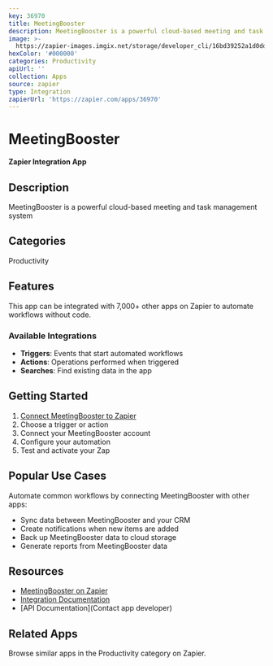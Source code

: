```yaml
---
key: 36970
title: MeetingBooster
description: MeetingBooster is a powerful cloud-based meeting and task management system
image: >-
  https://zapier-images.imgix.net/storage/developer_cli/16bd39252a1d0ddd0dc88df1cf38f129.png?auto=format%2Ccompress&ixlib=python-3.0.0&q=50
hexColor: '#000000'
categories: Productivity
apiUrl: ''
collection: Apps
source: zapier
type: Integration
zapierUrl: 'https://zapier.com/apps/36970'
---
```

# MeetingBooster

**Zapier Integration App**

## Description

MeetingBooster is a powerful cloud-based meeting and task management system

## Categories

Productivity

## Features

This app can be integrated with 7,000+ other apps on Zapier to automate workflows without code.

### Available Integrations

- **Triggers**: Events that start automated workflows
- **Actions**: Operations performed when triggered
- **Searches**: Find existing data in the app

## Getting Started

1. [Connect MeetingBooster to Zapier](https://zapier.com/apps/36970)
2. Choose a trigger or action
3. Connect your MeetingBooster account
4. Configure your automation
5. Test and activate your Zap

## Popular Use Cases

Automate common workflows by connecting MeetingBooster with other apps:

- Sync data between MeetingBooster and your CRM
- Create notifications when new items are added
- Back up MeetingBooster data to cloud storage
- Generate reports from MeetingBooster data

## Resources

- [MeetingBooster on Zapier](https://zapier.com/apps/36970)
- [Integration Documentation](https://zapier.com/apps/36970/integrations)
- [API Documentation](Contact app developer)

## Related Apps

Browse similar apps in the Productivity category on Zapier.
